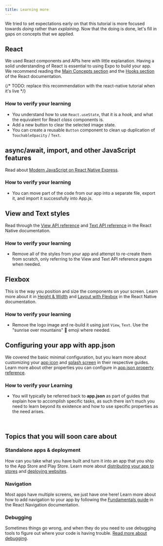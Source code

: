 ```yaml
---
title: Learning more
---
```


We tried to set expectations early on that this tutorial is more focused towards _doing_ rather than _explaining_. Now that the doing is done, let's fill in gaps on concepts that we applied.

## React

We used React components and APIs here with little explanation. Having a solid understanding of React is essential to using Expo to build your app. We recommend reading the [Main Concepts section](https://reactjs.org/docs/hello-world.html) and the [Hooks section](https://reactjs.org/docs/hooks-intro.html) of the React documentation.

{/* TODO: replace this recommendation with the react-native tutorial when it's live */}

### How to verify your learning

- You understand how to use `React.useState`, that it is a _hook_, and what the equivalent for React _class_ components is.
- Add a new button to clear the selected image state.
- You can create a reusable `Button` component to clean up duplication of `TouchableOpacity` / `Text`.

## async/await, import, and other JavaScript features

Read about [Modern JavaScript on React Native Express](https://www.reactnative.express/javascript/features).

### How to verify your learning

- You can move part of the code from our app into a separate file, export it, and import it successfully into App.js.

## View and Text styles

Read through the [View API reference](https://reactnative.dev/docs/view) and [Text API reference](https://reactnative.dev/docs/text) in the React Native documentation.

### How to verify your learning

- Remove all of the styles from your app and attempt to re-create them from scratch, only referring to the View and Text API reference pages when needed.

## Flexbox

This is the way you position and size the components on your screen. Learn more about it in [Height & Width](https://reactnative.dev/docs/height-and-width) and [Layout with Flexbox](https://reactnative.dev/docs/flexbox) in the React Native documentation.

### How to verify your learning

- Remove the logo image and re-build it using just `View`, `Text`. Use the "sunrise over mountains" 🌄 emoji where needed.

## Configuring your app with app.json

We covered the basic minimal configuration, but you learn more about customizing your [app icon](/guides/app-icons) and [splash screen](/guides/splash-screens) in their respective guides. Learn more about other properties you can configure in [app.json property reference](/workflow/configuration).

### How to verify your Learning

- You will typically be referred back to **app.json** as part of guides that explain how to accomplish specific tasks, as such there isn't much you need to learn beyond its existence and how to use specific properties as the need arises.

<br />

## Topics that you will soon care about

### Standalone apps & deployment

How can you take what you have built and turn it into an app that you ship to the App Store and Play Store. Learn more about [distributing your app to stores](/distribution/introduction) and [deploying websites](/distribution/publishing-websites).

### Navigation

Most apps have multiple screens, we just have one here! Learn more about how to add navigation to your app by following the [Fundamentals guide](https://reactnavigation.org/docs/getting-started) in the React Navigation documentation.

### Debugging

Sometimes things go wrong, and when they do you need to use debugging tools to figure out where your code is having trouble. [Read more about debugging](/workflow/debugging).
